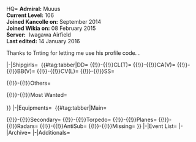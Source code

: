 <tabber> HQ=
{{{!}}class="wikitable" style="text-align: center; float: right;"
{{!}}-
{{!}}rowspan="2" {{!}}[[File:Rank_Admiral.png{{!}}48px]]
{{!}}{{Fuel}}
{{!}}65k
{{!}}{{Steel}}
{{!}}106k
{{!}}[[File:Coin.png|Coin]]
{{!}}-
{{!}}{{Ammo}}
{{!}}62k
{{!}}{{Bauxite}}
{{!}}55k
{{!}}27k
{{!}}-
{{!}}{{ItemStack
|item = [[File:Instant_repair_2.png{{!}}50px{{!}}Instant repair{{!}}link=]]
|text = x815
}}
{{!}}{{ItemStack
|item = [[File:Instant_construction_2.png{{!}}50px{{!}}Instant construction{{!}}link=]]
|text = x1106
}}
{{!}}{{ItemStack
|item = [[File:Development_material.png{{!}}50px{{!}}Development material{{!}}link=]]
|text = x815
}}
{{!}}{{ItemStack
|item = [[File:Improvement_Materials.png{{!}}50px{{!}}Improvement Materials{{!}}link=]]
|text = x48
}}
{{!}}{{ItemStack
|item = [[File:Medal.png{{!}}50px{{!}}Medal{{!}}link=]]
|text = x2
}}
{{!}}{{ItemStack
|item = [[File:Blueprint.png{{!}}50px{{!}}Blueprint{{!}}link=]]
|text = x0
}}
{{!}}-
{{!}}{{ItemStack
|item = [[File:First-Class_Medal.png|50px|First Class medal|link=http://kancolle.wikia.com/wiki/Medal]]
|text = x0
}}
{{!}}{{ItemStack
|item = [[File:Emergency_repair.png{{!}}Emergency repair{{!}}link=]]
|text = x13
}}
{{!}}{{ItemStack
|item = [[File:Repair_goddess.png{{!}}Repair goddess{{!}}link=]]
|text = x3
}}
{{!}}{{ItemStack
|item = [[File:Reinforcement Expansion.png{{!}}Reinforcement Expansion{{!}}link=]]
|text = x3
}}
{{!}}{{ItemStack
|item = [[File:Furniture_fairy.png{{!}}Furniture Fairy{{!}}link=]]
|text = x0
}}
{{!}}{{ItemStack
|item = [[File:Prototype_Flight_Deck_Catapult_Icon.png{{!}}Prototype Flight Deck catapult{{!}}link=]]
|text = x1
}}
{{!}}-
{{!}}{{ItemStack
|item = [[File:Food_supply_ship_irako.png{{!}}Food supply ship irako{{!}}link=]]
|text = x16
}}
{{!}}{{ItemStack
|item = [[File:Food_supply_ship_mamiya.png{{!}}Food supply ship mamiya{{!}}link=]]
|text = x4
}}
{{!}}{{ItemStack
|item = [[File:Hishimochi_icon.png{{!}}Hishimochi{{!}}link=]]
|text = x0
}}
{{!}}{{ItemStack
|item = [[File:Combat Provisions.png{{!}}Combat Provisions{{!}}link=]]
|text = x19
}}
{{!}}{{ItemStack
|item = [[File:Underway Replenishment.png{{!}}Underway Replenishment{{!}}link=]]
|text = x6
}}
{{!}}{{ItemStack
|item = [[File:Present_box_icon.png{{!}}Present box{{!}}link=]]
|text = x13
}}
{{!}}}
'''Admiral:''' Muuus<br />
'''Current Level:''' 106<br />
'''Joined Kancolle on:''' September 2014 <br />
'''Joined Wikia on:''' 08 February 2015 <br />
'''Server:'''  Iwagawa Airfield <br />
'''Last edited:''' 14 January 2016 










Thanks to Tnting for letting me use his profile code.
.


|-|Shipgirls= 
{{#tag:tabber|DD=
{{{!}} class="wikitable sortable article-table" style="text-align: left;"
{{!}}-
! scope="col"{{!}}#
! scope="col"{{!}}Id
! scope="col"{{!}}Ship Class
! scope="col"{{!}}<span style="font-weight:bold;">Shipgirls</span>
! scope="col"{{!}}Level
! scope="col"{{!}}Luck
{{!}}- 
{{!}}145
{{!}}79
{{!}}Shiratsuyu 2
{{!}}{{ShipBattleCardKai|Shigure/Kai Ni|link=Shigure}}
{{!}}99
{{!}}50
{{!}}- 
{{!}}144
{{!}}34
{{!}}Shiratsuyu 4
{{!}}{{ShipBattleCardKai|Yuudachi/Kai Ni|link=Yuudachi}}
{{!}}98
{{!}}36
{{!}}- 
{{!}}5
{{!}}47
{{!}}Kagerou 8
{{!}}{{ShipBattleCardKai|Yukikaze/Kai|link=Yukikaze}}
{{!}}95
{{!}}60
{{!}}- 
{{!}}195
{{!}}8
{{!}}Ayanami 1
{{!}}{{ShipBattleCardKai|Ayanami/Kai Ni|link=Ayanami}}
{{!}}94
{{!}}40
{{!}}- 
{{!}}147
{{!}}409
{{!}}Akatsuki 2
{{!}}{{ShipBattleCardKai|Hibiki/Kai Ni|link=Hibiki}}
{{!}}86
{{!}}20
{{!}}- 
{{!}}221
{{!}}813
{{!}}Akizuki 1
{{!}}{{ShipBattleCardKai|Akizuki/Kai|link=Akizuki}}
{{!}}88
{{!}}12
{{!}}- 
{{!}}219
{{!}}2610
{{!}}Hatsuharu 4
{{!}}{{ShipBattleCardKai|Hatsushimo/Kai Ni|link=Hatsushimo}}
{{!}}79
{{!}}53
{{!}}- 
{{!}}10
{{!}}548
{{!}}Shimakaze
{{!}}{{ShipBattleCardKai|Shimakaze/Kai|link=Shimakaze}}
{{!}}81
{{!}}12
{{!}}- 
{{!}}179
{{!}}1937
{{!}}Type 1934 1
{{!}}[[File:Z1 zwei card.jpg{{!}}Z1{{!}}link=Z1]]
{{!}}80
{{!}}15
{{!}}- 
{{!}}180
{{!}}3528
{{!}}Type 1934 2
{{!}}[[File:Z3 zwei card.jpg{{!}}Z3{{!}}link=Z3]]
{{!}}78
{{!}}15
{{!}}- 
{{!}}220
{{!}}11
{{!}}Fubuki 5
{{!}}{{ShipBattleCardKai|Murakumo/Kai Ni|link=Murakumo}}
{{!}}78
{{!}}15
{{!}}- 
{{!}}226
{{!}}2645
{{!}}Fubuki 1
{{!}}{{ShipBattleCardKai|Fubuki/Kai Ni|link=Fubuki}}
{{!}}77
{{!}}17
{{!}}- 
{{!}}237
{{!}}5176
{{!}}Akatsuki 1
{{!}}{{ShipBattleCardKai|Akatsuki/Kai Ni|link=Akatsuki}}
{{!}}75
{{!}}15
{{!}}- 
{{!}}204
{{!}}144
{{!}}Hatsuharu 1
{{!}}{{ShipBattleCardKai|Hatsuharu/Kai Ni|link=Hatsuharu}}
{{!}}74
{{!}}16
{{!}}- 
{{!}}234
{{!}}57
{{!}}Mutsuki 1
{{!}}{{ShipBattleCardKai|Mutsuki/Kai Ni|link=Mutsuki}}
{{!}}72
{{!}}14
{{!}}- 
{{!}}90
{{!}}666
{{!}}Asashio 10
{{!}}{{ShipBattleCardKai|Kasumi/Kai|link=Shigure}}
{{!}}73
{{!}}20
{{!}}- 
{{!}}235
{{!}}118
{{!}}Mutsuki 2
{{!}}{{ShipBattleCardKai|Kisaragi/Kai Ni|link=Kisaragi}}
{{!}}72
{{!}}13
{{!}}- 
{{!}}207
{{!}}2262
{{!}}Ayanami 10
{{!}}{{ShipBattleCardKai|Ushio/Kai Ni|link=Ushio}}
{{!}}68
{{!}}32
{{!}}- 
{{!}}205
{{!}}804
{{!}}Shiratsuyu 5
{{!}}{{ShipBattleCardKai|Harusame/Kai|link=Harusame}}
{{!}}68
{{!}}12
{{!}}- 
{{!}}170
{{!}}437
{{!}}Kagerou 13
{{!}}{{ShipBattleCardKai|Hamakaze/Kai|link=Hamakaze}}
{{!}}68
{{!}}17
{{!}}- 
{{!}}91
{{!}}159
{{!}}Kagerou 1
{{!}}{{ShipBattleCardKai|Kagerou/Kai|link=Kagerou}}
{{!}}63
{{!}}12
{{!}}- 
{{!}}222
{{!}}6814
{{!}}Akizuki 2
{{!}}{{ShipBattleCardKai|Teruzuki/Kai|link=Teruzuki}}
{{!}}61
{{!}}11
{{!}}- 
{{!}}38
{{!}}80
{{!}}Mutsuki 11
{{!}}{{ShipBattleCardKai|Mochizuki/Kai|link=Mochizuki}}
{{!}}53
{{!}}12
{{!}}- 
{{!}}167
{{!}}9660
{{!}}Kagerou 12
{{!}}{{ShipBattleCardKai|Isokaze/Kai|link=Isokaze}}
{{!}}53
{{!}}18
{{!}}- 
{{!}}79
{{!}}172
{{!}}Shiratsuyu 1
{{!}}{{ShipBattleCardKai|Shiratsuyu/Kai|link=Shiratsuyu}}
{{!}}52
{{!}}12
{{!}}- 
{{!}}81
{{!}}5
{{!}}Shiratsuyu 3
{{!}}{{ShipBattleCardKai|Murasame/Kai|link=Murasame}}
{{!}}53
{{!}}12
{{!}}- 
{{!}}132
{{!}}7155
{{!}}Kagerou 19
{{!}}{{ShipBattleCardKai|Akigumo/Kai|link=Akigumo}}
{{!}}36
{{!}}15
{{!}}- 
{{!}}213
{{!}}2681
{{!}}Asashio 5
{{!}}{{ShipBattleCardKai|Asagumo/Kai|link=Asagumo}}
{{!}}35
{{!}}12
{{!}}- 
{{!}}215
{{!}}9389
{{!}}Kagerou 15
{{!}}{{ShipBattleCardKai|Nowaki/Kai|link=Nowaki}}
{{!}}35
{{!}}13
{{!}}- 
{{!}}168
{{!}}6699
{{!}}Kagerou 11
{{!}}{{ShipBattleCardKai|Urakaze/Kai|link=Urakaze}}
{{!}}36
{{!}}13
{{!}}- 
{{!}}135
{{!}}7946
{{!}}Yuugumo 4
{{!}}{{ShipBattleCardKai|Naganami/Kai|link=Naganami}}
{{!}}35
{{!}}14
{{!}}- 
{{!}}133
{{!}}7040
{{!}}Yuugumo 1
{{!}}{{ShipBattleCardKai|Yuugumo/Kai|link=Yuugumo}}
{{!}}36
{{!}}12
{{!}}- 
{{!}}36
{{!}}5975
{{!}}Mutsuki 9
{{!}}{{ShipBattleCardKai|Kikuzuki/Kai|link=Kikuzuki}}
{{!}}32
{{!}}12
{{!}}- 
{{!}}243
{{!}}6629
{{!}}Maestrale 3
{{!}}{{ShipBattleCardKai|Libeccio/Kai|link=Libeccio}}
{{!}}31
{{!}}16
{{!}}- 
{{!}}258
{{!}}7021
{{!}}Shiratsuyu 7
{{!}}{{ShipBattleCardKai|Umikaze/Kai|link=Umikaze}}
{{!}}31
{{!}}13
{{!}}- 
{{!}}259
{{!}}6574
{{!}}Shiratsuyu 9
{{!}}{{ShipBattleCardKai|Kawakaze/Kai|link=Kawakaze}}
{{!}}53
{{!}}12
{{!}}- 
{{!}}209
{{!}}6490
{{!}}Yuugumo 17
{{!}}{{ShipBattleCardKai|Hayashimo/Kai|link=Hayashimo}}
{{!}}30
{{!}}12
{{!}}- 
{{!}}89
{{!}}347
{{!}}Asashio 9
{{!}}{{ShipBattleCardKai|Arare/Kai|link=Arare}}
{{!}}30
{{!}}12
{{!}}- 
{{!}}186
{{!}}6849
{{!}}Kagerou 10
{{!}}{{ShipBattleCardKai|Tokitsukaze/Kai|link=Tokitsukaze}}
{{!}}30
{{!}}12
{{!}}- 
{{!}}181
{{!}}4063
{{!}}Kagerou 9
{{!}}{{ShipBattleCardKai|Amatsukaze/Kai|link=Amatsukaze}}
{{!}}28
{{!}}17
{{!}}- 
{{!}}76
{{!}}70
{{!}}Hatsuharu 2
{{!}}{{ShipBattleCardKai|Nenohi/Kai|link=Nenohi}}
{{!}}28
{{!}}12
{{!}}}
{{!}}-{{!}}CL(T)=
{{{!}} class="wikitable sortable article-table"
{{!}}-
! scope="col"{{!}}#
! scope="col"{{!}}Id
! scope="col"{{!}}Ship Class
! scope="col"{{!}}<span style="font-weight:bold;">Shipgirls</span>
! scope="col"{{!}}Level
! scope="col"{{!}}Luck
{{!}}-
{{!}}39
{{!}}9360
{{!}}CL Kuma 1
{{!}}{{ShipBattleCardKai|Kuma|link=Kuma}}
{{!}}20
{{!}}12
{{!}}-
{{!}}40
{{!}}9257
{{!}}CL Kuma 2 
{{!}}[[File:Tama card.png{{!}}Tama{{!}}link=Tama]]
{{!}}20
{{!}}12
{{!}}-
{{!}}115
{{!}}139
{{!}}CLT Kuma 3
{{!}}[[File:Kitakami kai2 card.jpg{{!}}Kitakami{{!}}link=Kitakami]]
{{!}}99
{{!}}30
{{!}}-
{{!}}114
{{!}}3382
{{!}}CLT Kuma 4
{{!}}[[File:Ooi kai2 card.jpg{{!}}Ooi{{!}}link=Ooi]]
{{!}}99
{{!}}13
{{!}}-
{{!}}146
{{!}}3
{{!}}CLT Kuma 5
{{!}}[[File:Kiso kai2 card.jpg{{!}}Kiso{{!}}link=Kiso]]
{{!}}99
{{!}}13
{{!}}-
{{!}}42
{{!}}5696
{{!}}CL Nagara 1
{{!}}{{ShipBattleCardKai|Nagara|link=Nagara}}
{{!}}21
{{!}}12
{{!}}-
{{!}}141
{{!}}60
{{!}}CL Nagara 2
{{!}}[[File:Isuzu kai2 card.jpg{{!}}Isuzu{{!}}link=Isuzu]]
{{!}}67
{{!}}13
{{!}}-
{{!}}110
{{!}}5390
{{!}}CL Nagara 6
{{!}}[[File:Abukuma Kai2 Card.png{{!}}Abukuma{{!}}link=Abukuma]]
{{!}}87
{{!}}20
{{!}}-
{{!}}158
{{!}}562
{{!}}CL Sendai 1
{{!}}[[File:Sendai kai2 card.jpg{{!}}Sendai{{!}}link=Sendai]]
{{!}}97
{{!}}14
{{!}}-
{{!}}159
{{!}}1386
{{!}}CL Sendai 2
{{!}}[[File:Jintsuu kai2 card.jpg{{!}}Jintsuu{{!}}link=Jintsuu]]
{{!}}90
{{!}}13
{{!}}-
{{!}}160
{{!}}1376
{{!}}CL Sendai 3
{{!}}[[File:Naka kai2 card.jpg{{!}}Naka{{!}}link=Naka]]
{{!}}76
{{!}}13
{{!}}-
{{!}}137
{{!}}2663
{{!}}CL Agano 1
{{!}}[[File:Agano kai card.jpg{{!}}Agano{{!}}link=Agano]]
{{!}}37
{{!}}10
{{!}}-
{{!}}140
{{!}}11793
{{!}}CL Agano 4
{{!}}[[File:Sakawa kai card.jpg{{!}}Sakawa{{!}}link=Sakawa]]
{{!}}35
{{!}}30
{{!}}-
{{!}}138
{{!}}11713
{{!}}CL Agano 2
{{!}}[[File:Noshiro kai card.jpg{{!}}Noshiro{{!}}link=Noshiro]]
{{!}}35
{{!}}10
{{!}}-
{{!}}28
{{!}}46
{{!}}CL Tenryuu 1
{{!}}[[File:Tenryuu kai card.jpg{{!}}Tenryuu{{!}}link=Tenryuu]]
{{!}}66
{{!}}12
{{!}}-
{{!}}29
{{!}}27
{{!}}CL Tenryuu 2
{{!}}{{ShipBattleCardKai|Tatsuta|link=Tatsuta}}
{{!}}61
{{!}}12
{{!}}-
{{!}}111
{{!}}41
{{!}}CL Yuubari
{{!}}[[File:Yuubari kai card.jpg{{!}}Yuubari{{!}}link=Yuubari]]
{{!}}94
{{!}}17
{{!}}-
{{!}}183
{{!}}4054
{{!}}CL Ooyodo
{{!}}[[File:Ooyodo kai card.jpg{{!}}Ooyodo{{!}}link=Ooyodo]]
{{!}}95
{{!}}30
{{!}}-
{{!}}154
{{!}}12503
{{!}}CT Katori 1
{{!}}[[File:Katori card.jpg{{!}}Katori{{!}}link=Katori]]
{{!}}3
{{!}}10
{{!}}-
{{!}}265
{{!}}11344
{{!}}CT Katori 2
{{!}}[[File:Kashima card.jpg{{!}}Kashima{{!}}link=Kashima]]
{{!}}80
{{!}}20
{{!}}}
{{!}}-{{!}}CA(V)=
{{{!}} class="wikitable sortable article-table"
{{!}}-
! scope="col"{{!}}#
! scope="col"{{!}}Id
! scope="col"{{!}}Ship Class
! scope="col"{{!}}<span style="font-weight:bold;">Shipgirls</span>
! scope="col"{{!}}Level
! scope="col"{{!}}Luck
{{!}}-
{{!}}188
{{!}}103
{{!}}CAV Tone 1
{{!}}[[File:Tone kai2 card.jpg{{!}}Tone{{!}}link=Tone]]
{{!}}87
{{!}}14
{{!}}-
{{!}}189
{{!}}235
{{!}}CAV Tone 2
{{!}}[[File:Chikuma kai2 card.jpg{{!}}Chikuma{{!}}link=Chikuma]]
{{!}}95
{{!}}15
{{!}}-
{{!}}191
{{!}}138
{{!}}CA Myoukou 1
{{!}}[[File:Myoukou kai2 card.jpg{{!}}Myoukou{{!}}link=Myoukou]]
{{!}}84
{{!}}32
{{!}}-
{{!}}192
{{!}}137
{{!}}CA Myoukou 2
{{!}}[[File:Nachi kai2 card.png{{!}}Nachi{{!}}link=Nachi]]
{{!}}75
{{!}}18
{{!}}-
{{!}}193
{{!}}132
{{!}}CA Myoukou 3
{{!}}[[File:Ashigara kai2 card.png{{!}}Ashigara{{!}}link=Ashigara]]
{{!}}83
{{!}}20
{{!}}-
{{!}}194
{{!}}135
{{!}}CA Myoukou 4
{{!}}[[File:Haguro kai2 card.jpg{{!}}Haguro{{!}}link=Haguro]]
{{!}}97
{{!}}19
{{!}}-
{{!}}228
{{!}}2454
{{!}}CA Takao 3
{{!}}[[File:Maya kai2 card.jpg{{!}}Maya{{!}}link=Maya]]
{{!}}85
{{!}}14
{{!}}-
{{!}}227
{{!}}15
{{!}}CA Takao 4
{{!}}[[File:Choukai kai2 card.png{{!}}Choukai{{!}}link=Choukai]]
{{!}}70
{{!}}19
{{!}}-
{{!}}101
{{!}}191
{{!}}CAV Mogami 1
{{!}}[[File:Mogami kai card.jpg{{!}}Mogami{{!}}link=Mogami]]
{{!}}70
{{!}}10
{{!}}-
{{!}}117
{{!}}568
{{!}}CAV Mogami 2
{{!}}[[File:Mikuma kai card.jpg{{!}}Mikuma{{!}}link=Mikuma]]
{{!}}65
{{!}}10
{{!}}-
{{!}}129
{{!}}250
{{!}}CAV Mogami 3
{{!}}[[File:Suzuya kai card.jpg{{!}}Suzuya{{!}}link=Suzuya]]
{{!}}71
{{!}}10
{{!}}-
{{!}}130
{{!}}2942
{{!}}CAV Mogami 4
{{!}}[[File:Kumano kai card.jpg{{!}}Kumano{{!}}link=Kumano]]
{{!}}82
{{!}}10
{{!}}-
{{!}}216
{{!}}500
{{!}}CA Furutaka 1
{{!}}[[File:Furutaka kai2 card.png{{!}}Furutaka{{!}}link=Furutaka]]
{{!}}73
{{!}}14
{{!}}-
{{!}}53
{{!}}48
{{!}}CA Furutaka 2
{{!}}[[File:Kako kai2 card.png{{!}}Kako{{!}}link=Kako]]
{{!}}71
{{!}}12
{{!}}-
{{!}}177
{{!}}11376
{{!}}CA Admiral Hipper 3
{{!}}[[File:Prinz Eugen kai card.png{{!}}Prinz Eugen{{!}}link=Prinz Eugen]]
{{!}}86
{{!}}45
{{!}}-
{{!}}54
{{!}}522
{{!}}CA Aoba 1
{{!}}[[File:Aoba kai card.jpg{{!}}Aoba{{!}}link=Aoba]]
{{!}}72
{{!}}30
{{!}}-
{{!}}142
{{!}}667
{{!}}CA Aoba 2
{{!}}[[File:Kinugasa kai2 card.jpg{{!}}Kinugasa{{!}}link=Kinugasa]]
{{!}}61
{{!}}13
{{!}}}
{{!}}-{{!}}BB(V)=
{{{!}} class="wikitable sortable article-table"
{{!}}-
! scope="col"{{!}}#
! scope="col"{{!}}Id
! scope="col"{{!}}Ship Class
! scope="col"{{!}}<span style="font-weight:bold;">Shipgirls</span>
! scope="col"{{!}}Level
! scope="col"{{!}}FP
! scope="col"{{!}}Luck
{{!}}-
{{!}}149
{{!}}436
{{!}}FBB Kongou 1
{{!}}[[File:Kongou kai2 card.jpg{{!}}Kongou{{!}}link=Kongou]]
{{!}}99
{{!}}98
{{!}}16
{{!}}-
{{!}}150
{{!}}16
{{!}}FBB Kongou 2
{{!}}[[File:Hiei kai2 card.jpg{{!}}Hiei{{!}}link=Hiei]]
{{!}}99
{{!}}98
{{!}}13
{{!}}-
{{!}}151
{{!}}72
{{!}}FBB Kongou 3
{{!}}[[File:Haruna kai2 card.jpg{{!}}Haruna{{!}}link=Haruna]]
{{!}}99
{{!}}96
{{!}}41
{{!}}-
{{!}}152
{{!}}412
{{!}}FBB Kongou 4
{{!}}[[File:Kirishima kai2 card.jpg{{!}}Kirishima{{!}}link=Kirishima]]
{{!}}99
{{!}}104
{{!}}14
{{!}}-
{{!}}1
{{!}}2901
{{!}}BB Nagato 1
{{!}}[[File:Nagato kai card.jpg{{!}}Nagato{{!}}link=Nagato]]
{{!}}88
{{!}}99
{{!}}32
{{!}}-
{{!}}2
{{!}}1447
{{!}}BB Nagato 2
{{!}}[[File:Mutsu kai card.jpg{{!}}Mutsu{{!}}link=Mutsu]]
{{!}}83
{{!}}99
{{!}}6
{{!}}-
{{!}}148
{{!}}3160
{{!}}BB Yamato 2
{{!}}[[File:Musashi kai card.jpg{{!}}Musashi{{!}}link=Musashi]]
{{!}}80
{{!}}139
{{!}}9
{{!}}-
{{!}}147
{{!}}11529
{{!}}BB Yamato 1
{{!}}[[File:Yamato kai card.jpg{{!}}Yamato{{!}}link=Yamato]]
{{!}}80
{{!}}139
{{!}}13
{{!}}-
{{!}}178
{{!}}4398
{{!}}FBB Bismarck
{{!}}[[File:Bismarck drei card.png{{!}}Bismarck{{!}}link=Bismarck]]
{{!}}99
{{!}}99
{{!}}22
{{!}}-
{{!}}246
{{!}}4116
{{!}}FBB Vittorio Veneto 1
{{!}}[[File:Italia card.jpg{{!}}Italia{{!}}link=Littorio]]
{{!}}88
{{!}}102
{{!}}30
{{!}}-
{{!}}242
{{!}}6989
{{!}}FBB Vittorio Veneto 2
{{!}}[[File:Roma card.jpg{{!}}Roma{{!}}link=Roma]]
{{!}}87
{{!}}98
{{!}}6
{{!}}-
{{!}}211
{{!}}153
{{!}}BBV Fusou 1
{{!}}[[File:Fusou kai2 card.png{{!}}Fusou{{!}}link=Fusou]]
{{!}}92
{{!}}99
{{!}}13
{{!}}-
{{!}}212
{{!}}133
{{!}}BBV Fusou 2
{{!}}[[File:Yamashiro kai2 card.png{{!}}Yamashiro{{!}}link=Yamashiro]]
{{!}}92
{{!}}98
{{!}}14
{{!}}-
{{!}}102
{{!}}67
{{!}}BBV Ise 1
{{!}}[[File:Ise kai card.jpg{{!}}Ise{{!}}link=Ise]]
{{!}}81
{{!}}79
{{!}}30
{{!}}-
{{!}}103
{{!}}1103
{{!}}BBV Ise 2
{{!}}[[File:Hyuuga kai.jpg{{!}}Hyuuga{{!}}link=Hyuuga]]
{{!}}83
{{!}}79
{{!}}30
{{!}}}
{{!}}-{{!}}CV(L)=
{{{!}} class="wikitable sortable article-table"
{{!}}-
! scope="col"{{!}}#
! scope="col"{{!}}Id
! scope="col"{{!}}Ship Class
! scope="col"{{!}}<span style="font-weight:bold;">Shipgirls</span>
! scope="col"{{!}}Level
{{!}}-
{{!}}208
{{!}}251
{{!}}CVL Hiyou 2
{{!}}[[File:Junyou kai2 card.jpg{{!}}Junyou{{!}}link=Junyou]]
{{!}}134
{{!}}-
{{!}}6
{{!}}53
{{!}}CV 1st Division 1
{{!}}[[File:Akagi Kai Card.jpg{{!}}Akagi{{!}}link=Akagi]]
{{!}}72
{{!}}-
{{!}}7
{{!}}717
{{!}}CV 1st Division 2
{{!}}[[File:Kaga kai card.jpg{{!}}Kaga{{!}}link=Kaga]]
{{!}}96
{{!}}-
{{!}}196
{{!}}1652
{{!}}CV 2nd Division 1
{{!}}{{ShipBattleCardKai|Souryuu/Kai Ni|link=Souryuu}}
{{!}}86
{{!}}-
{{!}}197
{{!}}2836
{{!}}CV 2nd Division 2
{{!}}{{ShipBattleCardKai|Hiryuu/Kai Ni|link=Hiryuu}}
{{!}}95
{{!}}-
{{!}}106
{{!}}672
{{!}}CV Shoukaku 1
{{!}}{{ShipBattleCardKai|Shoukaku/Kai Ni A|link=Shoukaku}}
{{!}}97
{{!}}-
{{!}}108
{{!}}1668
{{!}}CV Shoukaku 2
{{!}}{{ShipBattleCardKai|Zuikaku/Kai Ni A|link=Zuikaku}}
{{!}}96
{{!}}-
{{!}}206
{{!}}4498
{{!}}CV Unryuu 1
{{!}}[[File:Unryuu kai card.jpg{{!}}Unryuu{{!}}link=Unryuu]]
{{!}}73
{{!}}-
{{!}}232
{{!}}11468
{{!}}CV Graf Zeppelin 1
{{!}}[[File:Graf Zeppelin kai card.png{{!}}Graf Zeppelin{{!}}link=Graf Zeppelin]]
{{!}}89
{{!}}-
{{!}}203
{{!}}4080
{{!}}CV Unryuu 3
{{!}}[[File:Katsuragi kai card.png{{!}}Katsuragi{{!}}link=Katsuragi]]
{{!}}72
{{!}}-
{{!}}25
{{!}}8364
{{!}}CVL Houshou
{{!}}[[File:Houshou card.jpg{{!}}Houshou{{!}}link=Houshou]]
{{!}}26
{{!}}-
{{!}}157
{{!}}689
{{!}}CVL Ryuujou
{{!}}[[File:Ryuujou kai2 card.jpg{{!}}Ryuujou{{!}}link=Ryuujou]]
{{!}}80
{{!}}-
{{!}}65
{{!}}397
{{!}}CVL Hiyou 1
{{!}}[[File:Hiyou kai card.jpg{{!}}Hiyou{{!}}link=Hiyou]]
{{!}}93
{{!}}-
{{!}}94
{{!}}7072
{{!}}CVL Shouhou 1
{{!}}[[File:Shouhou kai v2 card.png{{!}}Shouhou{{!}}link=Shouhou]]
{{!}}81
{{!}}-
{{!}}113
{{!}}10462
{{!}}CVL Shouhou 2
{{!}}[[File:Zuihou kai card.jpg{{!}}Zuihou{{!}}link=Zuihou]]
{{!}}61
{{!}}-
{{!}}190
{{!}}3831
{{!}}CVL Ryuuhou 1
{{!}}[[File:Ryuuhou kai card.jpg{{!}}Ryuuhou{{!}}link=Ryuuhou]]
{{!}}77
{{!}}-
{{!}}156
{{!}}11523
{{!}}CVL Taihou 1
{{!}}[[File:Taihou kai card.jpg{{!}}Taihou{{!}}link=Taihou]]
{{!}}40
{{!}}-
{{!}}99
{{!}}420
{{!}}CVL Chitose 1
{{!}}[[File:Chitose CVL kai2 card.jpg{{!}}Chitose{{!}}link=Chitose]]
{{!}}78
{{!}}-
{{!}}122
{{!}}49
{{!}}CVL Chitose 2
{{!}}[[File:Chiyoda CVL kai2 card.jpg{{!}}Chiyoda{{!}}link=Chiyoda]]
{{!}}81
{{!}}}
{{!}}-{{!}}SS=
{{{!}} class="wikitable sortable article-table"
{{!}}-
! scope="col"{{!}}#
! scope="col"{{!}}Id
! scope="col"{{!}}Ship Class
! scope="col"{{!}}<span style="font-weight:bold;">Shipgirls</span>
! scope="col"{{!}}Level
! scope="col"{{!}}Luck
{{!}}-
{{!}}128
{{!}}5686
{{!}}SS Junsen III Type (J3)
{{!}}[[File:I-8 card.png{{!}}I-8{{!}}link=I-8]]
{{!}}83
{{!}}25
{{!}}-
{{!}}123
{{!}}797
{{!}}SS Type-B (B1)
{{!}}[[File:I-19 card.jpg{{!}}I-19{{!}}link=I-19]]
{{!}}83
{{!}}13
{{!}}-
{{!}}127
{{!}}1627
{{!}}SSV Type-B Mod.2 (B3)
{{!}}{{ShipBattleCardKai|I-58/Kai|link=I-58}}
{{!}}83
{{!}}50
{{!}}-
{{!}}155
{{!}}6688
{{!}}SSV I-400
{{!}}[[File:I-401 kai card.jpg{{!}}I-401{{!}}link=I-401]]
{{!}}81
{{!}}20
{{!}}-
{{!}}126
{{!}}525
{{!}}SS Type Kaidai VIa (KD6)
{{!}}[[File:I-168 kai card.jpg{{!}}I-168{{!}}link=I-168]]
{{!}}82
{{!}}10
{{!}}-
{{!}}236
{{!}}2851
{{!}}SS Ro-500
{{!}}[[File:Ro-500 card.png{{!}}Ro-500{{!}}link=U-511]]
{{!}}83
{{!}}44
{{!}}}


{{!}}-{{!}}Others=
{{{!}} class="wikitable sortable article-table"
{{!}}-
! scope="col"{{!}}#
! scope="col"{{!}}Id
! scope="col"{{!}}Ship Class
! scope="col"{{!}}<span style="font-weight:bold;">Shipgirls</span>
! scope="col"{{!}}Level
{{!}}-
{{!}}250
{{!}}4199
{{!}}AV Akitsushima
{{!}}[[File:Akitsushima kai card.png{{!}}Akitsushima{{!}}link=Akitsushima]]
{{!}}46
{{!}}-
{{!}}251
{{!}}7042
{{!}}AV Mizuho
{{!}}{{ShipBattleCardKai|Mizuho/Kai|link=Mizuho}}
{{!}}43
{{!}}-
{{!}}99
{{!}}6695
{{!}}AV Chitose 1
{{!}}[[File:Chitose A card.jpg{{!}}Chitose{{!}}link=Chitose]]
{{!}}42
{{!}}-
{{!}}100
{{!}}5898
{{!}}AV Chitose 2
{{!}}[[File:Chiyoda A card.jpg{{!}}Chiyoda{{!}}link=Chiyoda]]
{{!}}40
{{!}}-
{{!}}184
{{!}}3831
{{!}}AS Taigei
{{!}}[[File:Taigei card.png{{!}}Taigei{{!}}link=Taigei]]
{{!}}47
{{!}}-
{{!}}166
{{!}}669
{{!}}LHA Akitsumaru
{{!}}[[File:Akitsumaru kai card.jpg{{!}}AkitsuMaru{{!}}link=Akitsu Maru]]
{{!}}41
{{!}}-
{{!}}187
{{!}}5201
{{!}}AR Akashi
{{!}}[[File:Akashi kai card.jpg{{!}}Akashi{{!}}link=Akashi]]
{{!}}60
{{!}}-
{{!}}260
{{!}}6609
{{!}}AO Hayasui
{{!}}[[File:Hayasui kai card.jpg{{!}}Hayasui{{!}}link=Hayasui]]
{{!}}50
{{!}}}


{{!}}-{{!}}Most Wanted=
{{ShipBattleCardKai|Yahagi|link=Yahagi}} <br />
{{ShipBattleCardKai|Amagi|link=Amagi}} <br />
{{ShipBattleCardKai|Hatsukaze|link=Hatsukaze}}
}}
|-|Equipments= 
{{#tag:tabber|Main=
{{{!}} class="mw-collapsible mw-collapsed wikitable" style="text-align: center;"
! colspan="12" {{!}}{{Template:RedGunLight}} Light gun
{{!}}-
!Equipment !!★ !!# !!Total !!Equipment !!★ !!# !!Total !!Equipment !!Total
{{!}}-
{{!}}rowspan="3" {{!}}{{EquipmentCardKai|size=134px|12.7cm Twin Gun Mount}}
{{!}}0
{{!}}1
{{!}}rowspan="3" {{!}}1
{{!}}rowspan="3" {{!}}{{EquipmentCardKai|size=134px|12.7cm Twin Gun Mount Model B Kai 2}}
{{!}}0
{{!}}3
{{!}}rowspan="3" {{!}}7
{{!}}rowspan="3" {{!}}{{EquipmentCardKai|size=134px|12.7cm Single Gun Mount}}
{{!}}rowspan="3" {{!}}0
{{!}}-
{{!}}1~9
{{!}}0
{{!}}1~9
{{!}}<span style="cursor:help;" title="★+1 x3">4</span>
{{!}}-
{{!}}10
{{!}}0
{{!}}10
{{!}}0
{{!}}-
{{!}}rowspan="3" {{!}}{{EquipmentCardKai|size=134px|120mm Twin Gun Mount}}
{{!}}0
{{!}}3
{{!}}rowspan="3" {{!}}3
{{!}}-
{{!}}1~9
{{!}}0
{{!}}-
{{!}}10
{{!}}0
{{!}}}
{{{!}} class="mw-collapsible mw-collapsed wikitable" style="text-align: center;"
! colspan="12" {{!}}{{Template:RedGunMedium}} Medium gun
{{!}}-
!Equipment !!★ !!# !!Total !!Equipment !!★ !!# !!Total !!Equipment !!★ !!# !!Total
{{!}}-
{{!}}rowspan="3" {{!}}{{EquipmentCardKai|size=134px|14cm Twin Gun Mount}}
{{!}}0
{{!}}3
{{!}}rowspan="3" {{!}}3
{{!}}rowspan="3" {{!}}{{EquipmentCardKai|size=134px|15.2cm Twin Gun Mount}}
{{!}}0
{{!}}5
{{!}}rowspan="3" {{!}}5
{{!}}rowspan="3" {{!}}{{EquipmentCardKai|size=134px|20.3cm Twin Gun Mount}}
{{!}}0
{{!}}11
{{!}}rowspan="3" {{!}}30
{{!}}-
{{!}}1~9
{{!}}0
{{!}}1~9
{{!}}0
{{!}}1~9
{{!}}0
{{!}}-
{{!}}10
{{!}}0
{{!}}10
{{!}}0
{{!}}10
{{!}}0
{{!}}-
{{!}}rowspan="3" {{!}}{{EquipmentCardKai|size=134px|20.3cm (No.2) Twin Gun Mount}}
{{!}}0
{{!}}12
{{!}}rowspan="3" {{!}}15
{{!}}rowspan="3" {{!}}{{EquipmentCardKai|size=134px|20.3cm (No.3) Twin Gun Mount}}
{{!}}0
{{!}}3
{{!}}rowspan="3" {{!}}13
{{!}}rowspan="3" {{!}}{{EquipmentCardKai|size=134px|SKC34 20.3cm Twin Gun Mount}}
{{!}}0
{{!}}2
{{!}}rowspan="3" {{!}}2
{{!}}-
{{!}}1~9
{{!}}<span style="cursor:help;" title="★+1 x3, ★+3 x1">4</span>
{{!}}1~9
{{!}}<span style="cursor:help;" title="★+6 x2 , ★+4 x4 , ★+2 x3 , ★+1 x1">10</span>
{{!}}1~9
{{!}}0
{{!}}-
{{!}}10
{{!}}0
{{!}}10
{{!}}0
{{!}}10
{{!}}0
{{!}}}
{{{!}} class="mw-collapsible mw-collapsed wikitable" style="text-align: center;"
! colspan="12" {{!}}{{Template:RedGunHeavy}} Heavy gun
{{!}}-
!Equipment !!★ !!# !!Total !!Equipment !!★ !!# !!Total !!Equipment !!★ !!# !!Total
{{!}}-
{{!}}rowspan="3" {{!}}{{EquipmentCardKai|size=134px|35.6cm Twin Gun Mount}}
{{!}}0
{{!}}11
{{!}}rowspan="3" {{!}}16
{{!}}rowspan="3" {{!}}{{EquipmentCardKai|size=134px|41cm Twin Gun Mount}}
{{!}}0
{{!}}15
{{!}}rowspan="3" {{!}}20
{{!}}rowspan="3" {{!}}{{EquipmentCardKai|size=134px|46cm Triple Gun Mount}}
{{!}}0
{{!}}5
{{!}}rowspan="3" {{!}}5
{{!}}-
{{!}}1~9
{{!}}<span style="cursor:help;" title="★+1 x5">5</span>
{{!}}1~9
{{!}}<span style="cursor:help;" title="★+1 x5">5</span>
{{!}}1~9
{{!}}0
{{!}}-
{{!}}10
{{!}}0
{{!}}10
{{!}}0
{{!}}10
{{!}}0
{{!}}-
{{!}}rowspan="3" {{!}}{{EquipmentCardKai|size=134px|38cm Twin Gun Mount}}
{{!}}0
{{!}}3
{{!}}rowspan="3" {{!}}3
{{!}}rowspan="3" {{!}}{{EquipmentCardKai|size=134px|Prototype 35.6cm Triple Gun Mount}}
{{!}}0
{{!}}2
{{!}}rowspan="3" {{!}}2
{{!}}rowspan="3" {{!}}{{EquipmentCardKai|size=134px|35.6cm Twin Gun Mount (Dazzle Camouflage)}}
{{!}}0
{{!}}2
{{!}}rowspan="3" {{!}}2
{{!}}-
{{!}}1~9
{{!}}0
{{!}}1~9
{{!}}0
{{!}}1~9
{{!}}0
{{!}}-
{{!}}10
{{!}}0
{{!}}10
{{!}}0
{{!}}10
{{!}}0
{{!}}-
{{!}}rowspan="3" {{!}}{{EquipmentCardKai|size=134px|Prototype 41cm Triple Gun Mount}}
{{!}}0
{{!}}2
{{!}}rowspan="3" {{!}}2
{{!}}rowspan="3" {{!}}{{EquipmentCardKai|size=134px|38cm Twin Gun Mount Kai}}
{{!}}0
{{!}}0
{{!}}rowspan="3" {{!}}2
{{!}}rowspan="3" {{!}}{{EquipmentCardKai|size=134px|Prototype 46cm Twin Gun Mount}}
{{!}}0
{{!}}1
{{!}}rowspan="3" {{!}}1
{{!}}-
{{!}}1~9
{{!}}0
{{!}}1~9
{{!}}<span style="cursor:help;" title="★+4 x2">2</span>
{{!}}1~9
{{!}}0
{{!}}-
{{!}}10
{{!}}0
{{!}}10
{{!}}0
{{!}}10
{{!}}0
{{!}}-
{{!}}rowspan="3" {{!}}{{EquipmentCardKai|size=134px|Prototype 51cm Twin Gun Mount}}
{{!}}0
{{!}}1
{{!}}rowspan="3" {{!}}1
{{!}}rowspan="3" {{!}}{{EquipmentCardKai|size=134px|381mm/50 Triple Gun Mount}}
{{!}}0
{{!}}3
{{!}}rowspan="3" {{!}}3
{{!}}rowspan="3" {{!}}{{EquipmentCardKai|size=134px|381mm/50 Triple Gun Mount Kai}}
{{!}}0
{{!}}1
{{!}}rowspan="3" {{!}}3
{{!}}-
{{!}}1~9
{{!}}0
{{!}}1~9
{{!}}0
{{!}}1~9
{{!}}<span style="cursor:help;" title="★+4 x2">2</span>
{{!}}-
{{!}}10
{{!}}0
{{!}}10
{{!}}0
{{!}}10
{{!}}0
{{!}}}
{{{!}} class="mw-collapsible mw-collapsed wikitable" style="text-align: center;"
! colspan="12" {{!}}{{Template:GreenGunDP}} Dual Purpose gun
{{!}}-
!Equipment !!Total !!Equipment !!Total !!Equipment !!★ !!# !!Total
{{!}}-
{{!}}rowspan="3" {{!}}{{EquipmentCardKai|size=134px|10cm Twin High-angle Gun Mount}}
{{!}}rowspan="3" {{!}}23
{{!}}rowspan="3" {{!}}{{EquipmentCardKai|size=134px|12.7cm Twin High-angle Gun Mount (Late Model)}}
{{!}}rowspan="3" {{!}}16
{{!}}rowspan="3" {{!}}{{EquipmentCardKai|size=134px|10cm Twin High-angle Gun Mount + Anti-Aircraft Fire Director}}
{{!}}0
{{!}}2
{{!}}rowspan="3" {{!}}4
{{!}}-
{{!}}1~9
{{!}}<span style="cursor:help;" title="★+1 x2">2</span>
{{!}}-
{{!}}10
{{!}}0
{{!}}}


{{!}}-{{!}}Secondary=
{{{!}} class="mw-collapsible mw-collapsed wikitable" style="text-align: center;"
! colspan="12" {{!}}{{Template:YellowGun}} Secondary armament Gun
{{!}}-
!Equipment !!Total !!Equipment !!Total !!Equipment !!★ !!# !!Total
{{!}}-
{{!}}rowspan="3" {{!}}{{EquipmentCardKai|size=134px|15.5cm Triple Secondary Gun Mount}}
{{!}}rowspan="3" {{!}}11
{{!}}rowspan="3" {{!}}{{EquipmentCardKai|size=134px|15cm Twin Secondary Gun Mount}}
{{!}}rowspan="3" {{!}}2
{{!}}rowspan="3" {{!}}{{EquipmentCardKai|size=134px|OTO 152mm Triple Rapid Fire Gun Mount}}
{{!}}0
{{!}}0
{{!}}rowspan="3" {{!}}5
{{!}}-
{{!}}1~9
{{!}}<span style="cursor:help;" title="★+5 x1, ★+7 x4">5</span>
{{!}}-
{{!}}10
{{!}}0
{{!}}}
{{{!}} class="mw-collapsible mw-collapsed wikitable" style="text-align: center;"
! colspan="12" {{!}}{{Template:GreenGunDP}} Anti Air Secondary gun
{{!}}-
!Equipment !!★ !!# !!Total !!Equipment !!Total !!Equipment !!Total
{{!}}-
{{!}}rowspan="3" {{!}}{{EquipmentCardKai|size=134px|8cm Twin High-angle Mount}}
{{!}}0
{{!}}2
{{!}}rowspan="3" {{!}}10
{{!}}rowspan="3" {{!}}{{EquipmentCardKai|size=134px|10cm Twin High-angle Carriage Mount}}
{{!}}rowspan="3" {{!}}1
{{!}}rowspan="3" {{!}}{{EquipmentCardKai|size=134px|12.7cm High-angle Gun + Anti-Aircraft Fire Director}}
{{!}}rowspan="3" {{!}}0
{{!}}-
{{!}}1~9
{{!}}0
{{!}}-
{{!}}10
{{!}}0
{{!}}-
{{!}}rowspan="3" {{!}}{{EquipmentCardKai|size=134px|90mm Single High-angle Gun Mount}}
{{!}}0
{{!}}1
{{!}}rowspan="3" {{!}}2
{{!}}-
{{!}}1~9
{{!}}0
{{!}}-
{{!}}10
{{!}}1
{{!}}}
{{{!}} class="mw-collapsible mw-collapsed wikitable" style="text-align: center;"
! colspan="12" {{!}}{{Template:GreenGunMG}} Anti Air Gun
{{!}}-
!Equipment !!Total !!Equipment !!Total !!Equipment !!Total
{{!}}-
{{!}}{{EquipmentCardKai|size=134px|12cm 30-tube Rocket Launcher}}
{{!}}1
{{!}}{{EquipmentCardKai|size=134px|2cm Flakvierling 38}}
{{!}}2
{{!}}{{EquipmentCardKai|size=134px|3.7cm FlaK M42}}
{{!}}3
{{!}}-
{{!}}{{EquipmentCardKai|size=134px|Bi Type 40mm Twin Autocannon Mount}}
{{!}}0
{{!}}{{EquipmentCardKai|size=134px|25mm Triple Autocannon Mount (Concentrated Deployment)}}
{{!}}1
{{!}}}
{{!}}-{{!}}Torpedo=
{{{!}} class="mw-collapsible mw-collapsed wikitable" style="text-align: center;"
! colspan="12" {{!}}{{Template:TorpedoWeapon}} Torpedo
{{!}}-
!Equipment !!★ !!# !!Total !!Equipment !!★ !!# !!Total !!Equipment !!★ !!# !!Total
{{!}}-
{{!}}rowspan="3" {{!}}{{EquipmentCardKai|size=134px|61cm Triple (Oxygen) Torpedo Mount}}
{{!}}0
{{!}}5
{{!}}rowspan="3" {{!}}5
{{!}}rowspan="3" {{!}}{{EquipmentCardKai|size=134px|61cm Quad (Oxygen) Torpedo Mount}}
{{!}}0
{{!}}23
{{!}}rowspan="3" {{!}}23
{{!}}rowspan="3" {{!}}{{EquipmentCardKai|size=134px|61cm Quint (Oxygen) Torpedo Mount}}
{{!}}0
{{!}}0
{{!}}rowspan="3" {{!}}9
{{!}}-
{{!}}1~9
{{!}}0
{{!}}1~9
{{!}}0
{{!}}1~9
{{!}}<span style="cursor:help;" title="★+2 x1, ★+3 x1, ★+4 x7">9</span>
{{!}}-
{{!}}10
{{!}}0
{{!}}10
{{!}}0
{{!}}10
{{!}}0
{{!}}}
{{{!}} class="mw-collapsible mw-collapsed wikitable" style="text-align: center;"
! colspan="12" {{!}}{{Template:TorpedoWeapon}} Submarine Torpedo / Midget Submarine
{{!}}-
!Equipment !!Total !!Equipment !!Total !!Equipment !!Total
{{!}}-
{{!}}{{EquipmentCardKai|size=134px|Kouhyouteki}}
{{!}}14
{{!}}{{EquipmentCardKai|size=134px|Submarine 53cm Bow Torpedo Mount (8 tubes)}}
{{!}}2
{{!}}{{EquipmentCardKai|size=134px|Prototype FaT Type 95 Oxygen Torpedo Kai}}
{{!}}2
{{!}}}
{{!}}-{{!}}Planes=
{{{!}} class="mw-collapsible mw-collapsed wikitable" style="text-align: center;"
! colspan="12" {{!}}{{Template:GreenPlane}} Fighters
{{!}}-
!Equipment !!rank !!# !!Total !!Equipment !!rank !!# !!Total !!Equipment !!rank !!# !!Total
{{!}}-
{{!}}rowspan="3" {{!}}{{EquipmentCardKai|size=134px|Shiden Kai 2}}
{{!}}<[[File:Aircraft_Proficiency_Blue_Line_3.png]]
{{!}}0
{{!}}rowspan="3" {{!}}4
{{!}}rowspan="3" {{!}}{{EquipmentCardKai|size=134px|Reppuu}}
{{!}}<[[File:Aircraft_Proficiency_Blue_Line_3.png]]
{{!}}0
{{!}}rowspan="3" {{!}}6
{{!}}rowspan="3" {{!}}{{EquipmentCardKai|size=134px|Type 0 Fighter Model 21 (Skilled)}}
{{!}}<[[File:Aircraft_Proficiency_Blue_Line_3.png]]
{{!}}0
{{!}}rowspan="3" {{!}}6
{{!}}-
{{!}}<[[File:Aircraft_Proficiency_Gold_Line_3.png]]
{{!}}0
{{!}}<[[File:Aircraft_Proficiency_Gold_Line_3.png]]
{{!}}0
{{!}}<[[File:Aircraft_Proficiency_Gold_Line_3.png]]
{{!}}0
{{!}}-
{{!}}[[File:Aircraft_Proficiency_Gold_Chevron.png]]
{{!}}4
{{!}}[[File:Aircraft_Proficiency_Gold_Chevron.png]]
{{!}}6
{{!}}[[File:Aircraft_Proficiency_Gold_Chevron.png]]
{{!}}6
{{!}}-
{{!}}rowspan="3" {{!}}{{EquipmentCardKai|size=134px|Type 0 Fighter Model 53 (Iwamoto Squadron)}}
{{!}}<[[File:Aircraft_Proficiency_Blue_Line_3.png]]
{{!}}0
{{!}}rowspan="3" {{!}}1
{{!}}rowspan="3" {{!}}{{EquipmentCardKai|size=134px|Reppuu (601 Air Group)}}
{{!}}<[[File:Aircraft_Proficiency_Blue_Line_3.png]]
{{!}}0
{{!}}rowspan="3" {{!}}2
{{!}}rowspan="3" {{!}}{{EquipmentCardKai|size=134px|Type 0 Fighter Model 52 (Skilled)}}
{{!}}<[[File:Aircraft_Proficiency_Blue_Line_3.png]]
{{!}}1
{{!}}rowspan="3" {{!}}1
{{!}}-
{{!}}<[[File:Aircraft_Proficiency_Gold_Line_3.png]]
{{!}}0
{{!}}<[[File:Aircraft_Proficiency_Gold_Line_3.png]]
{{!}}0
{{!}}<[[File:Aircraft_Proficiency_Gold_Line_3.png]]
{{!}}0
{{!}}-
{{!}}[[File:Aircraft_Proficiency_Gold_Chevron.png]]
{{!}}1
{{!}}[[File:Aircraft_Proficiency_Gold_Chevron.png]]
{{!}}2
{{!}}[[File:Aircraft_Proficiency_Gold_Chevron.png]]
{{!}}0
{{!}}-
{{!}}rowspan="3" {{!}}{{EquipmentCardKai|size=134px|Bf 109T Kai}}
{{!}}<[[File:Aircraft_Proficiency_Blue_Line_3.png]]
{{!}}0
{{!}}rowspan="3" {{!}}1
{{!}}rowspan="3" {{!}}{{EquipmentCardKai|size=134px|Fw 190T Kai}}
{{!}}<[[File:Aircraft_Proficiency_Blue_Line_3.png]]
{{!}}0
{{!}}rowspan="3" {{!}}1
{{!}}rowspan="3" {{!}}{{EquipmentCardKai|size=134px|Zero Fighter Model 52C (601 Air Group)}}
{{!}}<[[File:Aircraft_Proficiency_Blue_Line_3.png]]
{{!}}0
{{!}}rowspan="3" {{!}}1
{{!}}-
{{!}}<[[File:Aircraft_Proficiency_Gold_Line_3.png]]
{{!}}0
{{!}}<[[File:Aircraft_Proficiency_Gold_Line_3.png]]
{{!}}0
{{!}}<[[File:Aircraft_Proficiency_Gold_Line_3.png]]
{{!}}0
{{!}}-
{{!}}[[File:Aircraft_Proficiency_Gold_Chevron.png]]
{{!}}1
{{!}}[[File:Aircraft_Proficiency_Gold_Chevron.png]]
{{!}}1
{{!}}[[File:Aircraft_Proficiency_Gold_Chevron.png]]
{{!}}1
{{!}}}
{{{!}} class="mw-collapsible mw-collapsed wikitable" style="text-align: center;"
! colspan="12" {{!}}{{Template:RedPlane}} Dive Bombers
{{!}}-
!Equipment !!rank !!# !!Total !!Equipment !!rank !!# !!Total !!Equipment !!rank !!# !!Total
{{!}}-
{{!}}rowspan="3" {{!}}{{EquipmentCardKai|size=134px|Suisei}}
{{!}}<[[File:Aircraft_Proficiency_Blue_Line_3.png]]
{{!}}2
{{!}}rowspan="3" {{!}}4
{{!}}rowspan="3" {{!}}{{EquipmentCardKai|size=134px|Suisei Model 12A}}
{{!}}<[[File:Aircraft_Proficiency_Blue_Line_3.png]]
{{!}}1
{{!}}rowspan="3" {{!}}5
{{!}}rowspan="3" {{!}}{{EquipmentCardKai|size=134px|Type 0 Fighter Model 62 (Fighter-bomber)}}
{{!}}<[[File:Aircraft_Proficiency_Blue_Line_3.png]]
{{!}}0
{{!}}rowspan="3" {{!}}3
{{!}}-
{{!}}<[[File:Aircraft_Proficiency_Gold_Line_3.png]]
{{!}}0
{{!}}<[[File:Aircraft_Proficiency_Gold_Line_3.png]]
{{!}}2
{{!}}<[[File:Aircraft_Proficiency_Gold_Line_3.png]]
{{!}}0
{{!}}-
{{!}}[[File:Aircraft_Proficiency_Gold_Chevron.png]]
{{!}}2
{{!}}[[File:Aircraft_Proficiency_Gold_Chevron.png]]
{{!}}2
{{!}}[[File:Aircraft_Proficiency_Gold_Chevron.png]]
{{!}}3
{{!}}-
{{!}}rowspan="3" {{!}}{{EquipmentCardKai|size=134px|Ju 87C Kai}}
{{!}}<[[File:Aircraft_Proficiency_Blue_Line_3.png]]
{{!}}0
{{!}}rowspan="3" {{!}}3
{{!}}rowspan="3" {{!}}{{EquipmentCardKai|size=134px|Type 99 Dive Bomber (Skilled)}}
{{!}}<[[File:Aircraft_Proficiency_Blue_Line_3.png]]
{{!}}0
{{!}}rowspan="3" {{!}}3
{{!}}rowspan="3" {{!}}{{EquipmentCardKai|size=134px|Type 99 Dive_Bomber (Egusa_Squadron)}}
{{!}}<[[File:Aircraft_Proficiency_Blue_Line_3.png]]
{{!}}0
{{!}}rowspan="3" {{!}}1
{{!}}-
{{!}}<[[File:Aircraft_Proficiency_Gold_Line_3.png]]
{{!}}0
{{!}}<[[File:Aircraft_Proficiency_Gold_Line_3.png]]
{{!}}0
{{!}}<[[File:Aircraft_Proficiency_Gold_Line_3.png]]
{{!}}0
{{!}}-
{{!}}[[File:Aircraft_Proficiency_Gold_Chevron.png]]
{{!}}3
{{!}}[[File:Aircraft_Proficiency_Gold_Chevron.png]]
{{!}}3
{{!}}[[File:Aircraft_Proficiency_Gold_Chevron.png]]
{{!}}1
{{!}}-
{{!}}rowspan="3" {{!}}{{EquipmentCardKai|size=134px|Suisei (Egusa Squadron)}}
{{!}}<[[File:Aircraft_Proficiency_Blue_Line_3.png]]
{{!}}0
{{!}}rowspan="3" {{!}}1
{{!}}rowspan="3" {{!}}{{EquipmentCardKai|Suisei (601 Air Group)|size=134px}}
{{!}}<[[File:Aircraft_Proficiency_Blue_Line_3.png]]
{{!}}0
{{!}}rowspan="3" {{!}}2
{{!}}rowspan="3" {{!}}{{EquipmentCardKai|size=134px|Zero Fighter Model 62 (Fighter-bomber / Iwai Squadron)}}
{{!}}<[[File:Aircraft_Proficiency_Blue_Line_3.png]]
{{!}}0
{{!}}rowspan="3" {{!}}1
{{!}}-
{{!}}<[[File:Aircraft_Proficiency_Gold_Line_3.png]]
{{!}}0
{{!}}<[[File:Aircraft_Proficiency_Gold_Line_3.png]]
{{!}}0
{{!}}<[[File:Aircraft_Proficiency_Gold_Line_3.png]]
{{!}}0
{{!}}-
{{!}}[[File:Aircraft_Proficiency_Gold_Chevron.png]]
{{!}}1
{{!}}[[File:Aircraft_Proficiency_Gold_Chevron.png]]
{{!}}2
{{!}}[[File:Aircraft_Proficiency_Gold_Chevron.png]]
{{!}}1
{{!}}}
{{{!}} class="mw-collapsible mw-collapsed wikitable" style="text-align: center;"
! colspan="12" {{!}}{{Template:BluePlane}} Torpedo Bombers
{{!}}-
!Equipment !!rank !!# !!Total !!Equipment !!rank !!# !!Total !!Equipment !!rank !!# !!Total
{{!}}-
{{!}}rowspan="3" {{!}}{{EquipmentCardKai|size=134px|Ryuusei}}
{{!}}<[[File:Aircraft_Proficiency_Blue_Line_3.png]]
{{!}}0
{{!}}rowspan="3" {{!}}7
{{!}}rowspan="3" {{!}}{{EquipmentCardKai|size=134px|Ryuusei Kai}}
{{!}}<[[File:Aircraft_Proficiency_Blue_Line_3.png]]
{{!}}0
{{!}}rowspan="3" {{!}}4
{{!}}rowspan="3" {{!}}{{EquipmentCardKai|size=134px|Type 97 Torpedo Bomber (931 Air Group)}}
{{!}}<[[File:Aircraft_Proficiency_Blue_Line_3.png]]
{{!}}0
{{!}}rowspan="3" {{!}}1
{{!}}-
{{!}}<[[File:Aircraft_Proficiency_Gold_Line_3.png]]
{{!}}0
{{!}}<[[File:Aircraft_Proficiency_Gold_Line_3.png]]
{{!}}0
{{!}}<[[File:Aircraft_Proficiency_Gold_Line_3.png]]
{{!}}0
{{!}}-
{{!}}[[File:Aircraft_Proficiency_Gold_Chevron.png]]
{{!}}7
{{!}}[[File:Aircraft_Proficiency_Gold_Chevron.png]]
{{!}}4
{{!}}[[File:Aircraft_Proficiency_Gold_Chevron.png]]
{{!}}1
{{!}}-
{{!}}rowspan="3" {{!}}{{EquipmentCardKai|size=134px|Type 97 Torpedo Bomber (Tomonaga Squadron)}}
{{!}}<[[File:Aircraft_Proficiency_Blue_Line_3.png]]
{{!}}0
{{!}}rowspan="3" {{!}}2
{{!}}rowspan="3" {{!}}{{EquipmentCardKai|size=134px|Tenzan Model 12 (Tomonaga Squadron)}}
{{!}}<[[File:Aircraft_Proficiency_Blue_Line_3.png]]
{{!}}0
{{!}}rowspan="3" {{!}}1
{{!}}rowspan="3" {{!}}{{EquipmentCardKai|size=134px|Type 97 Torpedo Bomber (Skilled)}}
{{!}}<[[File:Aircraft_Proficiency_Blue_Line_3.png]]
{{!}}0
{{!}}rowspan="3" {{!}}2
{{!}}-
{{!}}<[[File:Aircraft_Proficiency_Gold_Line_3.png]]
{{!}}0
{{!}}<[[File:Aircraft_Proficiency_Gold_Line_3.png]]
{{!}}0
{{!}}<[[File:Aircraft_Proficiency_Gold_Line_3.png]]
{{!}}0
{{!}}-
{{!}}[[File:Aircraft_Proficiency_Gold_Chevron.png]]
{{!}}2
{{!}}[[File:Aircraft_Proficiency_Gold_Chevron.png]]
{{!}}1
{{!}}[[File:Aircraft_Proficiency_Gold_Chevron.png]]
{{!}}2
{{!}}-
{{!}}rowspan="3" {{!}}{{EquipmentCardKai|size=134px|Tenzan (601 Air Group)}}
{{!}}<[[File:Aircraft_Proficiency_Blue_Line_3.png]]
{{!}}0
{{!}}rowspan="3" {{!}}1
{{!}}rowspan="3" {{!}}{{EquipmentCardKai|size=134px|Ryuusei (601 Air Group)}}
{{!}}<[[File:Aircraft_Proficiency_Blue_Line_3.png]]
{{!}}0
{{!}}rowspan="3" {{!}}3
{{!}}rowspan="3" {{!}}{{EquipmentCardKai|size=134px|Tenzan Model 12 (Murata Squadron)}}
{{!}}<[[File:Aircraft_Proficiency_Blue_Line_3.png]]
{{!}}0
{{!}}rowspan="3" {{!}}2
{{!}}-
{{!}}<[[File:Aircraft_Proficiency_Gold_Line_3.png]]
{{!}}0
{{!}}<[[File:Aircraft_Proficiency_Gold_Line_3.png]]
{{!}}0
{{!}}<[[File:Aircraft_Proficiency_Gold_Line_3.png]]
{{!}}0
{{!}}-
{{!}}[[File:Aircraft_Proficiency_Gold_Chevron.png]]
{{!}}1
{{!}}[[File:Aircraft_Proficiency_Gold_Chevron.png]]
{{!}}3
{{!}}[[File:Aircraft_Proficiency_Gold_Chevron.png]]
{{!}}2
{{!}}}
{{{!}} class="mw-collapsible mw-collapsed wikitable" style="text-align: center;"
! colspan="12" {{!}}{{Template:YellowPlane}} Carriers' Recon
{{!}}-
!Equipment !!rank !!# !!Total !!Equipment !!rank !!# !!Total
{{!}}-
{{!}}rowspan="3" {{!}}{{EquipmentCardKai|size=134px|Saiun}}
{{!}}<[[File:Aircraft_Proficiency_Blue_Line_3.png]]
{{!}}0
{{!}}rowspan="3" {{!}}2
{{!}}rowspan="3" {{!}}{{EquipmentCardKai|size=134px|Type 2 Reconnaissance Aircraft}}
{{!}}<[[File:Aircraft_Proficiency_Blue_Line_3.png]]
{{!}}0
{{!}}rowspan="3" {{!}}3
{{!}}-
{{!}}<[[File:Aircraft_Proficiency_Gold_Line_3.png]]
{{!}}0
{{!}}<[[File:Aircraft_Proficiency_Gold_Line_3.png]]
{{!}}0
{{!}}-
{{!}}[[File:Aircraft_Proficiency_Gold_Chevron.png]]
{{!}}2
{{!}}[[File:Aircraft_Proficiency_Gold_Chevron.png]]
{{!}}3
{{!}}}
{{{!}} class="mw-collapsible mw-collapsed wikitable" style="text-align: center;"
! colspan="12" {{!}}{{Template:Seaplane}} Seaplane
{{!}}-
!Equipment !!rank !!# !!Total !!Equipment !!rank !!# !!Total !!Equipment !!rank !!# !!Total
{{!}}-
{{!}}rowspan="3" {{!}}{{EquipmentCardKai|size=134px|Type 0 Recon Seaplane}}
{{!}}<[[File:Aircraft_Proficiency_Blue_Line_3.png]]
{{!}}16
{{!}}rowspan="3" {{!}}20
{{!}}rowspan="3" {{!}}{{EquipmentCardKai|size=134px|Type 0 Observation Seaplane}}
{{!}}<[[File:Aircraft_Proficiency_Blue_Line_3.png]]
{{!}}0
{{!}}rowspan="3" {{!}}8
{{!}}rowspan="3" {{!}}{{EquipmentCardKai|size=134px|Type 98 Recon Seaplane (Night Scout)}}
{{!}}<[[File:Aircraft_Proficiency_Blue_Line_3.png]]
{{!}}0
{{!}}rowspan="3" {{!}}1
{{!}}-
{{!}}<[[File:Aircraft_Proficiency_Gold_Line_3.png]]
{{!}}0
{{!}}<[[File:Aircraft_Proficiency_Gold_Line_3.png]]
{{!}}0
{{!}}<[[File:Aircraft_Proficiency_Gold_Line_3.png]]
{{!}}0
{{!}}-
{{!}}[[File:Aircraft_Proficiency_Gold_Chevron.png]]
{{!}}4
{{!}}[[File:Aircraft_Proficiency_Gold_Chevron.png]]
{{!}}8
{{!}}[[File:Aircraft_Proficiency_Gold_Chevron.png]]
{{!}}1
{{!}}-
{{!}}rowspan="3" {{!}}{{EquipmentCardKai|size=134px|Ar196 Kai}}
{{!}}<[[File:Aircraft_Proficiency_Blue_Line_3.png]]
{{!}}0
{{!}}rowspan="3" {{!}}2
{{!}}-
{{!}}<[[File:Aircraft_Proficiency_Gold_Line_3.png]]
{{!}}0
{{!}}-
{{!}}[[File:Aircraft_Proficiency_Gold_Chevron.png]]
{{!}}2
{{!}}}
{{{!}} class="mw-collapsible mw-collapsed wikitable" style="text-align: center;"
! colspan="12" {{!}}{{Template:Seaplane}} Seaplane Bomber /[[File:Large Flying Boat Icon.png]] Large Flying Boat
{{!}}-
!Equipment !!rank !!# !!Total !!Equipment !!rank !!# !!Total !!Equipment !!rank !!# !!Total
{{!}}-
{{!}}rowspan="3" {{!}}{{EquipmentCardKai|size=134px|Zuiun}}
{{!}}<[[File:Aircraft_Proficiency_Blue_Line_3.png]]
{{!}}12
{{!}}rowspan="3" {{!}}15
{{!}}rowspan="3" {{!}}{{EquipmentCardKai|size=134px|Zuiun (634 Air Group)}}
{{!}}<[[File:Aircraft_Proficiency_Blue_Line_3.png]]
{{!}}1
{{!}}rowspan="3" {{!}}5
{{!}}rowspan="3" {{!}}{{EquipmentCardKai|size=134px|Zuiun Model 12}}
{{!}}<[[File:Aircraft_Proficiency_Blue_Line_3.png]]
{{!}}0
{{!}}rowspan="3" {{!}}2
{{!}}-
{{!}}<[[File:Aircraft_Proficiency_Gold_Line_3.png]]
{{!}}0
{{!}}<[[File:Aircraft_Proficiency_Gold_Line_3.png]]
{{!}}0
{{!}}<[[File:Aircraft_Proficiency_Gold_Line_3.png]]
{{!}}0
{{!}}-
{{!}}[[File:Aircraft_Proficiency_Gold_Chevron.png]]
{{!}}3
{{!}}[[File:Aircraft_Proficiency_Gold_Chevron.png]]
{{!}}4
{{!}}[[File:Aircraft_Proficiency_Gold_Chevron.png]]
{{!}}2
{{!}}-
{{!}}rowspan="3" {{!}}{{EquipmentCardKai|size=134px|Prototype Seiran}}
{{!}}<[[File:Aircraft_Proficiency_Blue_Line_3.png]]
{{!}}0
{{!}}rowspan="3" {{!}}1
{{!}}rowspan="3" {{!}}{{EquipmentCardKai|size=134px|Type 2 Large-sized Flying Boat}}
{{!}}<[[File:Aircraft_Proficiency_Blue_Line_3.png]]
{{!}}0
{{!}}rowspan="3" {{!}}1
{{!}}-
{{!}}<[[File:Aircraft_Proficiency_Gold_Line_3.png]]
{{!}}0
{{!}}<[[File:Aircraft_Proficiency_Gold_Line_3.png]]
{{!}}0
{{!}}-
{{!}}[[File:Aircraft_Proficiency_Gold_Chevron.png]]
{{!}}1
{{!}}[[File:Aircraft_Proficiency_Gold_Chevron.png]]
{{!}}1
{{!}}}
{{!}}-{{!}}Radars=
{{{!}} class="mw-collapsible mw-collapsed wikitable" style="text-align: center;"
! colspan="12" {{!}}{{Template:Radar}} Surface Radar
{{!}}-
!Equipment !!★ !!# !!Total !!Equipment !!★ !!# !!Total !!Equipment !!★ !!# !!Total
{{!}}-
{{!}}rowspan="3" {{!}}{{EquipmentCardKai|size=134px|Type 22 Surface Radar}}
{{!}}0
{{!}}0
{{!}}rowspan="3" {{!}}0
{{!}}rowspan="3" {{!}}{{EquipmentCardKai|size=134px|Type 33 Surface Radar}}
{{!}}0
{{!}}4
{{!}}rowspan="3" {{!}}4
{{!}}rowspan="3" {{!}}{{EquipmentCardKai|size=134px|Type 22 Surface Radar Kai 4}}
{{!}}0
{{!}}0
{{!}}rowspan="3" {{!}}2
{{!}}-
{{!}}1~9
{{!}}0
{{!}}1~9
{{!}}0
{{!}}1~9
{{!}}<span style="cursor:help;" title="★+2 x1, ★+3 x1">2</span>
{{!}}-
{{!}}10
{{!}}0
{{!}}10
{{!}}0
{{!}}10
{{!}}0
{{!}}-
{{!}}rowspan="3" {{!}}[[File:Equipment31-1.png{{!}}134px{{!}}link=Type_32_Surface_RADAR]]
{{!}}0
{{!}}0
{{!}}rowspan="3" {{!}}4
{{!}}-
{{!}}1~9
{{!}}<span style="cursor:help;" title="★+3 x4">4</span>
{{!}}-
{{!}}10
{{!}}0
{{!}}}
{{{!}} class="mw-collapsible mw-collapsed wikitable" style="text-align: center;"
! colspan="12" {{!}}{{Template:Radar}} Air Radar
{{!}}-
!Equipment !!★ !!# !!Total !!Equipment !!★ !!# !!Total !!Equipment !!★ !!# !!Total
{{!}}-
{{!}}rowspan="3" {{!}}{{EquipmentCardKai|size=134px|Type 13 Air Radar}}
{{!}}0
{{!}}0
{{!}}rowspan="3" {{!}}0
{{!}}rowspan="3" {{!}}{{EquipmentCardKai|size=134px|Type 13 Air Radar Kai}}
{{!}}0
{{!}}9
{{!}}rowspan="3" {{!}}9
{{!}}rowspan="3" {{!}}{{EquipmentCardKai|size=134px|Type 21 Air Radar}}
{{!}}0
{{!}}11
{{!}}rowspan="3" {{!}}11
{{!}}-
{{!}}1~9
{{!}}0
{{!}}1~9
{{!}}0
{{!}}1~9
{{!}}0
{{!}}-
{{!}}10
{{!}}0
{{!}}10
{{!}}0
{{!}}10
{{!}}0
{{!}}-
{{!}}rowspan="3" {{!}}{{EquipmentCardKai|size=134px|Type 14 Air Radar}}
{{!}}0
{{!}}2
{{!}}rowspan="3" {{!}}2
{{!}}rowspan="3" {{!}}{{EquipmentCardKai|size=134px|FuMO25 Radar}}
{{!}}0
{{!}}1
{{!}}rowspan="3" {{!}}1
{{!}}rowspan="3" {{!}}{{EquipmentCardKai|size=134px|15m Duplex Rangefinder + Type 21 Radar Kai Ni}}
{{!}}0
{{!}}1
{{!}}rowspan="3" {{!}}1
{{!}}-
{{!}}1~9
{{!}}0
{{!}}1~9
{{!}}0
{{!}}1~9
{{!}}0
{{!}}-
{{!}}10
{{!}}0
{{!}}10
{{!}}0
{{!}}10
{{!}}0
{{!}}}
{{!}}-{{!}}AntiSub=
{{{!}} class="mw-collapsible mw-collapsed wikitable" style="text-align: center;"
! colspan="12" {{!}}{{Template:DepthCharge}} Depth Charge
{{!}}-
!Equipment !!★ !!# !!Total !!Equipment !!★ !!# !!Total
{{!}}-
{{!}}rowspan="3" {{!}}{{EquipmentCardKai|size=134px|Type 94 Depth Charge Projector}}
{{!}}0
{{!}}10
{{!}}rowspan="3" {{!}}10
{{!}}rowspan="3" {{!}}{{EquipmentCardKai|size=134px|Type 3 Depth Charge Projector}}
{{!}}0
{{!}}5
{{!}}rowspan="3" {{!}}5
{{!}}-
{{!}}1~9
{{!}}0
{{!}}1~9
{{!}}0
{{!}}-
{{!}}10
{{!}}0
{{!}}10
{{!}}0
{{!}}}
{{{!}} class="mw-collapsible mw-collapsed wikitable" style="text-align: center;"
! colspan="12" {{!}}{{Template:Sonar}} Sonar
{{!}}-
!Equipment !!★ !!# !!Total !!Equipment !!★ !!# !!Total !!Equipment !!Total
{{!}}-
{{!}}rowspan="3" {{!}}{{EquipmentCardKai|size=134px|Type 93 Passive Sonar}}
{{!}}0
{{!}}6
{{!}}rowspan="3" {{!}}6
{{!}}rowspan="3" {{!}}{{EquipmentCardKai|size=134px|Type 3 Active Sonar}}
{{!}}0
{{!}}12
{{!}}rowspan="3" {{!}}12
{{!}}rowspan="3" {{!}}{{EquipmentCardKai|size=134px|Type 4 Passive Sonar}}
{{!}}0
{{!}}1
{{!}}rowspan="3" {{!}}1
{{!}}-
{{!}}1~9
{{!}}0
{{!}}1~9
{{!}}0
{{!}}1~9
{{!}}0
{{!}}-
{{!}}10
{{!}}0
{{!}}10
{{!}}0
{{!}}10
{{!}}0
{{!}}}
{{{!}} class="mw-collapsible mw-collapsed wikitable" style="text-align: center;"
! colspan="12" {{!}}{{Template:Autogyro}}{{Template:ASWPlane}} Others
{{!}}-
!Equipment
!Total
!Equipment
!Total
{{!}}-
{{!}}{{EquipmentCardKai|size=134px|Ka Type Observation Autogyro}}
{{!}}4
{{!}}{{EquipmentCardKai|size=134px|Type 3 Command Liaison Aircraft (ASW)}}
{{!}}4
{{!}}-{{!}}Others=
{{{!}} class="mw-collapsible mw-collapsed wikitable" style="text-align: center;"
! colspan="12" {{!}}{{Template:Turbine}} Engine
{{!}}-
!Equipment
!Total
!Equipment
!Total
!Equipment
!Total
{{!}}-
{{!}}{{EquipmentCardKai|size=134px|Improved Kanhon Type Turbine}}
{{!}}1
{{!}}{{EquipmentCardKai|size=134px|Enhanced Kanhon Type Boiler}}
{{!}}3
{{!}}{{EquipmentCardKai|size=134px|New Model High Temperature High Pressure Boiler}}
{{!}}1
{{!}}}
{{{!}} class="mw-collapsible mw-collapsed wikitable" style="text-align: center;"
! colspan="12" {{!}}{{GreenAmmo}}{{RedAmmo}} Shells
{{!}}-
!Equipment !!Total !!Equipment !!★ !!# !!Total !!Equipment !!★ !!# !!Total
{{!}}-
{{!}}rowspan="3" {{!}}{{EquipmentCardKai|size=134px|Type 3 Shell}}
{{!}}rowspan="3" {{!}}6
{{!}}rowspan="3" {{!}}{{EquipmentCardKai|size=134px|Type 91 Armor Piercing Shell}}
{{!}}0
{{!}}0
{{!}}rowspan="3" {{!}}4
{{!}}rowspan="3" {{!}}{{EquipmentCardKai|size=134px|Type 1 Armor Piercing Shell}}
{{!}}0
{{!}}3
{{!}}rowspan="3" {{!}}3
{{!}}-
{{!}}1~9
{{!}}<span style="cursor:help;" title="★+6 x4">4</span>
{{!}}1~9
{{!}}0
{{!}}-
{{!}}10
{{!}}0
{{!}}10
{{!}}0
{{!}}}
{{{!}} class="mw-collapsible mw-collapsed wikitable" style="text-align: center;"
! colspan="12" {{!}}{{AntiAircraftFireDirector}} Anti-Aircraft Fire Director
{{!}}-
!Equipment !!★ !!# !!Total !!Equipment !!★ !!# !!Total 
{{!}}-
{{!}}rowspan="3" {{!}}{{EquipmentCardKai|size=134px|Type 91 Anti-Aircraft Fire Director}}
{{!}}0
{{!}}0
{{!}}rowspan="3" {{!}}4
{{!}}rowspan="3" {{!}}{{EquipmentCardKai|size=134px|Type 94 Anti-Aircraft Fire Director}}
{{!}}0
{{!}}2
{{!}}rowspan="3" {{!}}2
{{!}}-
{{!}}1~9
{{!}}0
{{!}}1~9
{{!}}0
{{!}}-
{{!}}10
{{!}}0
{{!}}10
{{!}}0
{{!}}}
{{{!}} class="mw-collapsible mw-collapsed wikitable" style="text-align: center;"
! colspan="12" {{!}}{{EmergencyRepair}} Damage Control
{{!}}-
!Equipment !!Total !!Equipment !!Total
{{!}}-
{{!}}{{EquipmentCardKai|size=134px|Emergency Repair Personnel}}
{{!}}13
{{!}}{{EquipmentCardKai|size=134px|Emergency Repair Goddess}}
{{!}}3
{{!}}}
{{{!}} class="mw-collapsible mw-collapsed wikitable" style="text-align: center;"
! colspan="12" {{!}}{{ArmorEquipment}} Add-on Amour
{{!}}-
!Equipment !!Total !!Equipment !!Total !!Equipment !!Total
{{!}}-
{{!}}{{EquipmentCardKai|size=134px|Anti-torpedo Bulge (Medium)}}
{{!}}7
{{!}}{{EquipmentCardKai|size=134px|Anti-torpedo Bulge (Large)}}
{{!}}0
{{!}}{{EquipmentCardKai|size=134px|Pugliese Underwater Protection Bulkhead}}
{{!}}3
{{!}}}
{{{!}} class="mw-collapsible mw-collapsed wikitable" style="text-align: center;"
! colspan="12" {{!}}{{Searchlight}}{{StarShell}}{{SurfaceShipPersonnel}}   Night Warfare
{{!}}-
!Equipment !!★ !!# !!Total !!Equipment !!Total !!Equipment !!Total
{{!}}-
{{!}}rowspan="3" {{!}}{{EquipmentCardKai|size=134px|Searchlight}}
{{!}}0
{{!}}5
{{!}}rowspan="3" {{!}}6
{{!}}rowspan="3" {{!}}{{EquipmentCardKai|size=134px|Star Shell}}
{{!}}rowspan="3" {{!}}2
{{!}}rowspan="3" {{!}}{{EquipmentCardKai|size=134px|Skilled Lookouts}}
{{!}}rowspan="3" {{!}}3
{{!}}-
{{!}}1~9
{{!}}<span style="cursor:help;" title="★+6 x1">1</span>
{{!}}-
{{!}}10
{{!}}0
{{!}}-
{{!}}rowspan="3" {{!}}{{EquipmentCardKai|size=134px|Type 96 150cm Searchlight}}
{{!}}0
{{!}}1
{{!}}rowspan="3" {{!}}1
{{!}}-
{{!}}1~9
{{!}}0
{{!}}-
{{!}}10
{{!}}0
{{!}}}
{{{!}} class="mw-collapsible mw-collapsed wikitable" style="text-align: center;"
! colspan="12" {{!}}{{LandingCraft}}{{Drum}}{{Facility}}{{AviationPersonnel}}{{CommandFacility}}


{{AntiGroundArtillery}}[[File:Combat_Provisions_Icon.png]][[File:Supplies_Icon.png]] Miscellaneous
{{!}}-
!Equipment !!Total !!Equipment !!Total !!Equipment !!Total
{{!}}-
{{!}}{{EquipmentCardKai|size=134px|Daihatsu-class Landing Craft}}
{{!}}5
{{!}}{{EquipmentCardKai|size=134px|Drum Canister (Transport Use)}}
{{!}}39
{{!}}{{EquipmentCardKai|size=134px|Ship Repair Facility}}
{{!}}4
{{!}}-
{{!}}{{EquipmentCardKai|size=134px|Fleet Command Facility}}
{{!}}1
{{!}}{{EquipmentCardKai|size=134px|Skilled Carrier-based Aircraft Maintenance Personnel}}
{{!}}1
{{!}}{{EquipmentCardKai|size=134px|WG42 (Wurfgerät 42)}}
{{!}}3
{{!}}-
{{!}}{{EquipmentCardKai|size=134px|Combat Provisions}}
{{!}}19
{{!}}{{EquipmentCardKai|size=134px|Underway Replenishment}}
{{!}}6
{{!}}{{EquipmentCardKai|size=134px|Canned Mackerel}}
{{!}}1
{{!}}}
{{!}}-{{!}}Missing=
}}
|-|Event List=
{{Ambox
|type = construction
|title = This section is under development
|message = 
|user_act = By
|users = Muuus
}}
|-|Archive=
{{Ambox
|type = construction
|title = This section is under development
|message = 
|user_act = By
|users = Muuus
}}
|-|Additionals=
{{Ambox
|type = construction
|title = This section is under development
|message = 
|user_act = By
|users = Muuus
}}


</tabber>